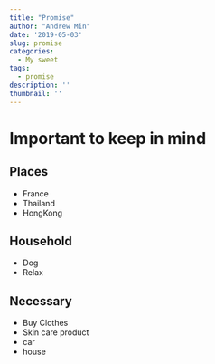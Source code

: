 ```yaml
---
title: "Promise"
author: "Andrew Min"
date: '2019-05-03'
slug: promise
categories:
  - My sweet
tags:
  - promise
description: ''
thumbnail: ''
---
```


# Important to keep in mind

## Places

- France
- Thailand
- HongKong

## Household

- Dog
- Relax

## Necessary

- Buy Clothes
- Skin care product
- car
- house
